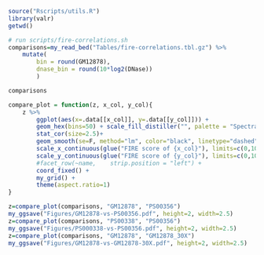 ```r
source("Rscripts/utils.R")
library(valr)
getwd()
```

```r
# run scripts/fire-correlations.sh
comparisons=my_read_bed("Tables/fire-correlations.tbl.gz") %>%
    mutate(
        bin = round(GM12878),
        dnase_bin = round(10*log2(DNase))
        ) 

comparisons  
```

```r
compare_plot = function(z, x_col, y_col){
    z %>%
        ggplot(aes(x=.data[[x_col]], y=.data[[y_col]])) +
        geom_hex(bins=50) + scale_fill_distiller("", palette = "Spectral", trans="log10") +
        stat_cor(size=2.5)+
        geom_smooth(se=F, method="lm", color="black", linetype="dashed", linewidth=.3)+
        scale_x_continuous(glue("FIRE score of {x_col}"), limits=c(0,100)) + 
        scale_y_continuous(glue("FIRE score of {y_col}"), limits=c(0,100)) + 
        #facet_row(~name,    strip.position = "left") + 
        coord_fixed() +
        my_grid() +
        theme(aspect.ratio=1)
}

z=compare_plot(comparisons, "GM12878", "PS00356")    
my_ggsave("Figures/GM12878-vs-PS00356.pdf", height=2, width=2.5)
z=compare_plot(comparisons, "PS00338", "PS00356")    
my_ggsave("Figures/PS000338-vs-PS00356.pdf", height=2, width=2.5)
z=compare_plot(comparisons, "GM12878", "GM12878_30X")
my_ggsave("Figures/GM12878-vs-GM12878-30X.pdf", height=2, width=2.5)
```
